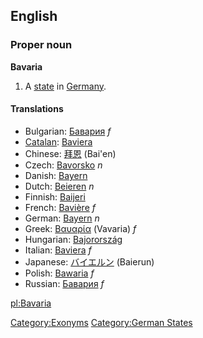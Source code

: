 ==English==
{{wikipedia}}
===Proper noun===
'''Bavaria'''

# A [[state]] in [[Germany]].

====Translations====
*Bulgarian: [[Бавария]] ''f''
*[[Catalan]]: [[Baviera]]
*Chinese: [[拜恩]] (Bai'en)
*Czech: [[Bavorsko]] ''n''
*Danish: [[Bayern]]
*Dutch: [[Beieren]] ''n''
*Finnish: [[Baijeri]]
*French: [[Bavière]] ''f''
*German: [[Bayern]] ''n''
*Greek: [[Βαυαρία]] (Vavaria) ''f''
*Hungarian: [[Bajorország]]
*Italian: [[Baviera]] ''f''
*Japanese: [[バイエルン]] (Baierun)
*Polish: [[Bawaria]] ''f''
*Russian: [[Бавария]] ''f''

[[Category:Exonyms]]
[[Category:German States]]

[[pl:Bavaria]]